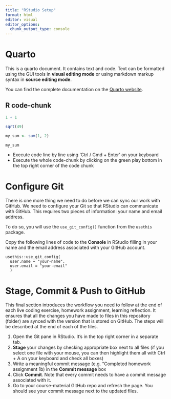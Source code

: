 ```yaml
---
title: "RStudio Setup"
format: html
editor: visual
editor_options: 
  chunk_output_type: console
---
```


# Quarto

This is a quarto document. It contains text and code. Text can be formatted using the GUI tools in **visual editing mode** or using markdown markup syntax in **source editing mode**.

You can find the complete documentation on the [Quarto website](https://quarto.org/).

## R code-chunk

```r

1 + 1

sqrt(49)

my_sum <- sum(1, 2)

my_sum

```

-   Execute code line by line using 'Ctrl / Cmd + Enter' on your keyboard
-   Execute the whole code-chunk by clicking on the green play bottom in the top right corner of the code chunk

# Configure Git

There is one more thing we need to do before we can sync our work with GitHub. We need to configure your Git so that RStudio can communicate with GitHub. This requires two pieces of information: your name and email address.

To do so, you will use the `use_git_config()` function from the `usethis` package.

Copy the following lines of code to the **Console** in RStudio filling in your name and the email address associated with your GitHub account.

```         
usethis::use_git_config(
  user.name = "your-name", 
  user.email = "your-email"
  )
```

# Stage, Commit & Push to GitHub

This final section introduces the workflow you need to follow at the end of each live coding exercise, homework assignment, learning reflection. It ensures that all the changes you have made to files in this repository (folder) are synced with the version that is stored on GitHub. The steps will be described at the end of each of the files.

1.  Open the Git pane in RStudio. It's in the top right corner in a separate tab.
2.  **Stage** your changes by checking appropriate box next to all files (if you select one file with your mouse, you can then highlight them all with Ctrl + A on your keyboard and check all boxes)
3.  Write a meaningful commit message (e.g. "Completed homework assignment 1b) in the **Commit message** box
4.  Click **Commit**. Note that every commit needs to have a commit message associated with it.
5.  Go to your course-material GitHub repo and refresh the page. You should see your commit message next to the updated files.
